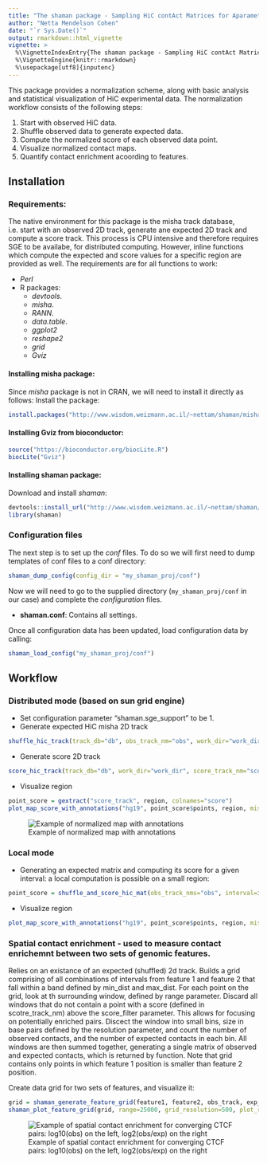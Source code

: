 ```yaml
---
title: "The shaman package - Sampling HiC contAct Matrices for Aparametric Normalization"
author: "Netta Mendelson Cohen"
date: "`r Sys.Date()`"
output: rmarkdown::html_vignette
vignette: >
  %\VignetteIndexEntry{The shaman package - Sampling HiC contAct Matrices for Aparametric Normalization}
  %\VignetteEngine{knitr::rmarkdown}
  %\usepackage[utf8]{inputenc}
---
```


This package provides a normalization scheme, along with basic analysis and statistical visualization of HiC experimental data.
The normalization workflow consists of the following steps:

1. Start with observed HiC data.
1. Shuffle observed data to generate expected data.
1. Compute the normalized score of each observed data point.
1. Visualize normalized contact maps.
1. Quantify contact enrichment acoording to features.

## Installation
### Requirements:
The native environment for this package is the misha track database, i.e. start with an observed 2D track,
generate ane expected 2D track and compute a score track. This process is CPU intensive and therefore requires SGE to be availabe,
for distributed computing. However, inline functions which compute the expected and score values for a specific region are provided
as well.
The requirements are for all functions to work:

- _Perl_
- R packages:
    * _devtools_.
    * _misha_.
    * _RANN_.
    * _data.table_.
    * _ggplot2_
    * _reshape2_
    * _grid_
    * _Gviz_

#### Installing misha package:
Since _misha_ package is not in CRAN, we will need to install it directly as follows:
Install the package:
```r
install.packages("http://www.wisdom.weizmann.ac.il/~nettam/shaman/misha_3.4.3.tar.gz", repos=NULL) #Installs misha package from file
```
#### Installing Gviz from bioconductor:
```r
source("https://bioconductor.org/biocLite.R")
biocLite("Gviz")
```
#### Installing shaman package:
Download and install _shaman_:
```r
devtools::install_url("http://www.wisdom.weizmann.ac.il/~nettam/shaman/shaman_1.0.0.tar.gz")
library(shaman)
```

### Configuration files
The next step is to set up the _conf_ files. To do so we will first need to dump templates of conf files to a conf directory:
```r
shaman_dump_config(config_dir = "my_shaman_proj/conf")
```

Now we will need to go to the supplied directory (`my_shaman_proj/conf` in our case) and complete the _configuration_ files.

* __shaman.conf__: Contains all settings. 

Once all configuration data has been updated, load configuration data by calling:
```r
shaman_load_config("my_shaman_proj/conf")
```
## Workflow
### Distributed mode (based on sun grid engine)
- Set configuration parameter "shaman.sge_support" to be 1.
- Generate expected HiC misha 2D track
```r
shuffle_hic_track(track_db="db", obs_track_nm="obs", work_dir="work_dir")
```
- Generate score 2D track 
```r
score_hic_track(track_db="db", work_dir="work_dir", score_track_nm="score_track", obs_track_nms=c("obs"))
```
- Visualize region
```r
point_score = gextract("score_track", region, colnames="score")
plot_map_score_with_annotations("hg19", point_score$points, region, misha_tracks=list("K56.k27ac", "rna-seq"), annotations=list("ctcf_pos", "ctcf_neg"), a_colors=c("#4572A7", "#AA4643"))
```
![Example of normalized map with annotations](/home/nettam/projects/hic/figures/paper/fig2.hoxd.example.png)

### Local mode
- Generating an expected matrix and computing its score for a given interval: a local computation is possible on a small region:
```r
point_score = shuffle_and_score_hic_mat(obs_track_nms="obs", interval=interval, work_dir="work_dir")
```
- Visualize region
```r
plot_map_score_with_annotations("hg19", point_score$points, region, misha_tracks=list("K56.k27ac", "rna-seq"), annotations=list("ctcf_pos", "ctcf_neg"), a_colors=c("#4572A7", "#AA4643"))
```
### Spatial contact enrichment - used to measure contact enrichemnt between two sets of genomic features.
Relies on an existance of an expected (shuffled) 2d track.
Builds a grid comprising of all combinations of intervals from feature 1 and feature 2 that fall within a band 
defined by min_dist and max_dist. For each point on the grid, look at th surrounding window, defined by range parameter. 
Discard all windows that do not contain a point with a score (defined in scotre_track_nm) above the score_filter parameter.
This allows for focusing on potentially enriched pairs. Discect the window into small bins, size in base pairs defined by 
the resolution parameter, and count the number of observed contacts, and the number of expected contacts in each bin.
All windows are then summed together, generating a single matrix of observed and expected contacts, which is returned by function.
Note that grid contains only points in which feature 1 position is smaller than feature 2 position.

Create data grid for two sets of features, and visualize it:
```r
grid = shaman_generate_feature_grid(feature1, feature2, obs_track, exp_track, range=25000, resolution=500)
shaman_plot_feature_grid(grid, range=25000, grid_resolution=500, plot_resolution=1000)
```
![Example of spatial contact enrichment for converging CTCF pairs: log10(obs) on the left, log2(obs/exp) on the right ](/home/nettam/projects/hic/figures/paper/hg19.k562.ctcf_neg.ctcf_pos.30.1.png)
